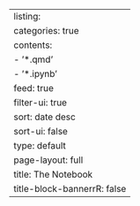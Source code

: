 ---
listing:
  categories: true
  contents:
  - '*.qmd'
  - '*.ipynb'
  feed: true
  filter-ui: true
  sort: date desc
  sort-ui: false
  type: default
page-layout: full
title: The Notebook
title-block-bannerrR: false
---